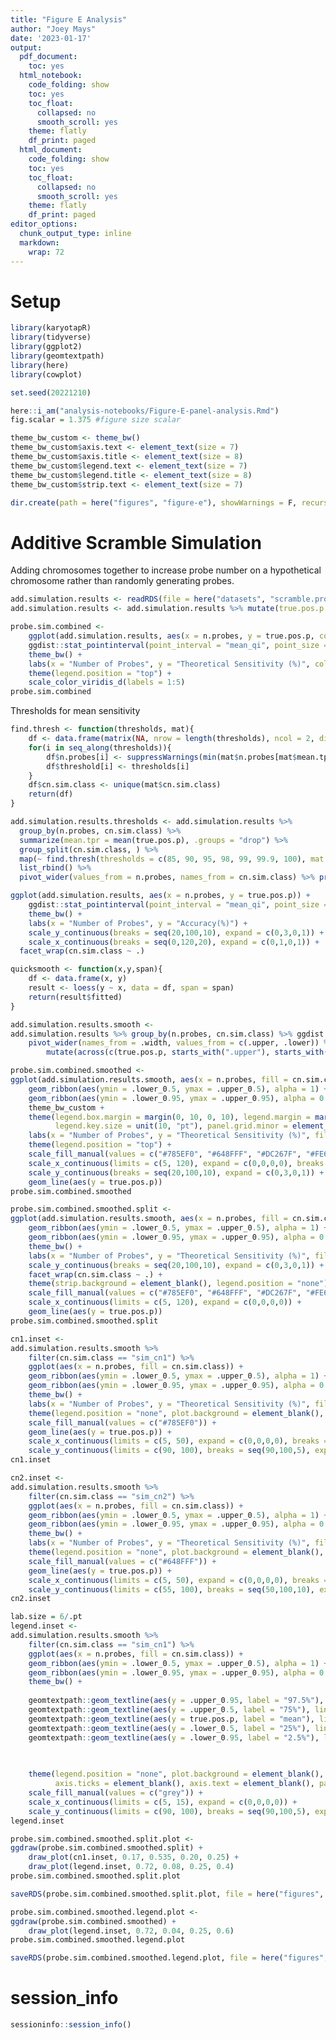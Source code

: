 ```yaml
---
title: "Figure E Analysis"
author: "Joey Mays"
date: '2023-01-17'
output:
  pdf_document:
    toc: yes
  html_notebook:
    code_folding: show
    toc: yes
    toc_float:
      collapsed: no
      smooth_scroll: yes
    theme: flatly
    df_print: paged
  html_document:
    code_folding: show
    toc: yes
    toc_float:
      collapsed: no
      smooth_scroll: yes
    theme: flatly
    df_print: paged
editor_options:
  chunk_output_type: inline
  markdown:
    wrap: 72
---
```


# Setup

```r
library(karyotapR)
library(tidyverse)
library(ggplot2)
library(geomtextpath)
library(here)
library(cowplot)
```

```r
set.seed(20221210)
```

```r
here::i_am("analysis-notebooks/Figure-E-panel-analysis.Rmd")
fig.scalar = 1.375 #figure size scalar

theme_bw_custom <- theme_bw()
theme_bw_custom$axis.text <- element_text(size = 7)
theme_bw_custom$axis.title <- element_text(size = 8)
theme_bw_custom$legend.text <- element_text(size = 7)
theme_bw_custom$legend.title <- element_text(size = 8)
theme_bw_custom$strip.text <- element_text(size = 7)
```

```r
dir.create(path = here("figures", "figure-e"), showWarnings = F, recursive = T)
```

# Additive Scramble Simulation

Adding chromosomes together to increase probe number on a hypothetical chromosome rather than randomly generating probes. 

```r
add.simulation.results <- readRDS(file = here("datasets", "scramble.probe.sim.results.RDS"))
add.simulation.results <- add.simulation.results %>% mutate(true.pos.p = true.pos.p * 100)
```

```r
probe.sim.combined <- 
    ggplot(add.simulation.results, aes(x = n.probes, y = true.pos.p, color = cn.sim.class)) + 
    ggdist::stat_pointinterval(point_interval = "mean_qi", point_size = 0.5, interval_alpha = 0.3) + 
    theme_bw() +
    labs(x = "Number of Probes", y = "Theoretical Sensitivity (%)", color = "Copy Number") +
    theme(legend.position = "top") +
    scale_color_viridis_d(labels = 1:5)
probe.sim.combined
```

Thresholds for mean sensitivity

```r
find.thresh <- function(thresholds, mat){
    df <- data.frame(matrix(NA, nrow = length(thresholds), ncol = 2, dimnames = list(NULL, c("n.probes", "threshold"))))
    for(i in seq_along(thresholds)){
        df$n.probes[i] <- suppressWarnings(min(mat$n.probes[mat$mean.tpr >= thresholds[i]]))
        df$threshold[i] <- thresholds[i]
    }
    df$cn.sim.class <- unique(mat$cn.sim.class)
    return(df)
}
```

```r
add.simulation.results.thresholds <- add.simulation.results %>%
  group_by(n.probes, cn.sim.class) %>%
  summarize(mean.tpr = mean(true.pos.p), .groups = "drop") %>%
  group_split(cn.sim.class, ) %>%
  map(~ find.thresh(thresholds = c(85, 90, 95, 98, 99, 99.9, 100), mat = .x)) %>%
  list_rbind() %>%
  pivot_wider(values_from = n.probes, names_from = cn.sim.class) %>% print()
```

```r
ggplot(add.simulation.results, aes(x = n.probes, y = true.pos.p)) + 
    ggdist::stat_pointinterval(point_interval = "mean_qi", point_size = 0.5, interval_color = "darkgrey") + 
    theme_bw() +
    labs(x = "Number of Probes", y = "Accuracy(%)") + 
    scale_y_continuous(breaks = seq(20,100,10), expand = c(0,3,0,1)) +
    scale_x_continuous(breaks = seq(0,120,20), expand = c(0,1,0,1)) +
  facet_wrap(cn.sim.class ~ .)
```

```r
quicksmooth <- function(x,y,span){
    df <- data.frame(x, y)
    result <- loess(y ~ x, data = df, span = span)
    return(result$fitted)
}
```

```r
add.simulation.results.smooth <- 
add.simulation.results %>% group_by(n.probes, cn.sim.class) %>% ggdist::mean_qi(true.pos.p, .width = c(.50, 0.95)) %>% mutate(.width = as.factor(.width)) %>% 
    pivot_wider(names_from = .width, values_from = c(.upper, .lower)) %>% group_by(cn.sim.class) %>% 
        mutate(across(c(true.pos.p, starts_with(".upper"), starts_with(".lower")), ~quicksmooth(n.probes, .x, span = 0.25))) %>% print()
```

```r
probe.sim.combined.smoothed <- 
ggplot(add.simulation.results.smooth, aes(x = n.probes, fill = cn.sim.class)) +
    geom_ribbon(aes(ymin = .lower_0.5, ymax = .upper_0.5), alpha = 1) +
    geom_ribbon(aes(ymin = .lower_0.95, ymax = .upper_0.95), alpha = 0.4) +
    theme_bw_custom +
    theme(legend.box.margin = margin(0, 10, 0, 10), legend.margin = margin(0), plot.margin = unit(c(0, 5.5, 5.5, 5.5), "pt"),
          legend.key.size = unit(10, "pt"), panel.grid.minor = element_blank()) +
    labs(x = "Number of Probes", y = "Theoretical Sensitivity (%)", fill = "Copy Number") + 
    theme(legend.position = "top") +
    scale_fill_manual(values = c("#785EF0", "#648FFF", "#DC267F", "#FE6100", "#FFB000"), labels = 1:5) +
    scale_x_continuous(limits = c(5, 120), expand = c(0,0,0,0), breaks = c(5, seq(10,120,10)), trans = "log") +
    scale_y_continuous(breaks = seq(20,100,10), expand = c(0,3,0,1)) +
    geom_line(aes(y = true.pos.p))
probe.sim.combined.smoothed
```

```r
probe.sim.combined.smoothed.split <- 
ggplot(add.simulation.results.smooth, aes(x = n.probes, fill = cn.sim.class)) +
    geom_ribbon(aes(ymin = .lower_0.5, ymax = .upper_0.5), alpha = 1) +
    geom_ribbon(aes(ymin = .lower_0.95, ymax = .upper_0.95), alpha = 0.4) +
    theme_bw() +
    labs(x = "Number of Probes", y = "Theoretical Sensitivity (%)", fill = "Copy Number") + 
    scale_y_continuous(breaks = seq(20,100,10), expand = c(0,3,0,1)) +
    facet_wrap(cn.sim.class ~ .) +
    theme(strip.background = element_blank(), legend.position = "none") +
    scale_fill_manual(values = c("#785EF0", "#648FFF", "#DC267F", "#FE6100", "#FFB000"), labels = 1:5) +
    scale_x_continuous(limits = c(5, 120), expand = c(0,0,0,0)) +
    geom_line(aes(y = true.pos.p))
probe.sim.combined.smoothed.split
```

```r
cn1.inset <- 
add.simulation.results.smooth %>% 
    filter(cn.sim.class == "sim_cn1") %>% 
    ggplot(aes(x = n.probes, fill = cn.sim.class)) +
    geom_ribbon(aes(ymin = .lower_0.5, ymax = .upper_0.5), alpha = 1) +
    geom_ribbon(aes(ymin = .lower_0.95, ymax = .upper_0.95), alpha = 0.4) +
    theme_bw() +
    labs(x = "Number of Probes", y = "Theoretical Sensitivity (%)", fill = "Copy Number") + 
    theme(legend.position = "none", plot.background = element_blank(), axis.title = element_blank()) +
    scale_fill_manual(values = c("#785EF0")) +
    geom_line(aes(y = true.pos.p)) +
    scale_x_continuous(limits = c(5, 50), expand = c(0,0,0,0), breaks = c(seq(10,50,10))) +
    scale_y_continuous(limits = c(90, 100), breaks = seq(90,100,5), expand = c(0,0.5,0,0.5))
cn1.inset
```

```r
cn2.inset <- 
add.simulation.results.smooth %>% 
    filter(cn.sim.class == "sim_cn2") %>% 
    ggplot(aes(x = n.probes, fill = cn.sim.class)) +
    geom_ribbon(aes(ymin = .lower_0.5, ymax = .upper_0.5), alpha = 1) +
    geom_ribbon(aes(ymin = .lower_0.95, ymax = .upper_0.95), alpha = 0.4) +
    theme_bw() +
    labs(x = "Number of Probes", y = "Theoretical Sensitivity (%)", fill = "Copy Number") + 
    theme(legend.position = "none", plot.background = element_blank(), axis.title = element_blank()) +
    scale_fill_manual(values = c("#648FFF")) +
    geom_line(aes(y = true.pos.p)) +
    scale_x_continuous(limits = c(5, 50), expand = c(0,0,0,0), breaks = c(seq(10,50,10))) +
    scale_y_continuous(limits = c(55, 100), breaks = seq(50,100,10), expand = c(0,0,0,1))
cn2.inset
```

```r
lab.size = 6/.pt
legend.inset <- 
add.simulation.results.smooth %>% 
    filter(cn.sim.class == "sim_cn1") %>% 
    ggplot(aes(x = n.probes, fill = cn.sim.class)) +
    geom_ribbon(aes(ymin = .lower_0.5, ymax = .upper_0.5), alpha = 1) +
    geom_ribbon(aes(ymin = .lower_0.95, ymax = .upper_0.95), alpha = 0.4) +
    theme_bw() +
    
    geomtextpath::geom_textline(aes(y = .upper_0.95, label = "97.5%"), linewidth = .25, color = "grey25", size = lab.size, hjust = 1.0, textcolor = "black") +
    geomtextpath::geom_textline(aes(y = .upper_0.5, label = "75%"), linewidth = .25, color = "grey25", size = lab.size, hjust = 0.65, textcolor = "black") +
    geomtextpath::geom_textline(aes(y = true.pos.p, label = "mean"), linewidth = .5, color = "black", size = lab.size, hjust = 0.40) +
    geomtextpath::geom_textline(aes(y = .lower_0.5, label = "25%"), linewidth = .25, color = "grey25", size = lab.size, hjust = 0.15, textcolor = "black") +
    geomtextpath::geom_textline(aes(y = .lower_0.95, label = "2.5%"), linewidth = .25, color = "grey25", size = lab.size, hjust = 0.10, textcolor = "black") +

    
    
    theme(legend.position = "none", plot.background = element_blank(), axis.title = element_blank(), panel.background = element_blank(),
          axis.ticks = element_blank(), axis.text = element_blank(), panel.grid = element_blank(), panel.border = element_blank()) +
    scale_fill_manual(values = c("grey")) +
    scale_x_continuous(limits = c(5, 15), expand = c(0,0,0,0)) +
    scale_y_continuous(limits = c(90, 100), breaks = seq(90,100,5), expand = c(0,0.5,0,0.5))
legend.inset
```

```r
probe.sim.combined.smoothed.split.plot <- 
ggdraw(probe.sim.combined.smoothed.split) +
    draw_plot(cn1.inset, 0.17, 0.535, 0.20, 0.25) +
    draw_plot(legend.inset, 0.72, 0.08, 0.25, 0.4)
probe.sim.combined.smoothed.split.plot
```

```r
saveRDS(probe.sim.combined.smoothed.split.plot, file = here("figures", "figure-e", "exp01.rpe1.probeSim.scramble.split.RDS"))
```

```r
probe.sim.combined.smoothed.legend.plot <- 
ggdraw(probe.sim.combined.smoothed) +
    draw_plot(legend.inset, 0.72, 0.04, 0.25, 0.6)
probe.sim.combined.smoothed.legend.plot
```

```r
saveRDS(probe.sim.combined.smoothed.legend.plot, file = here("figures", "figure-e", "exp01.rpe1.probeSim.scramble.RDS"))
```

# session_info

```r
sessioninfo::session_info()
```